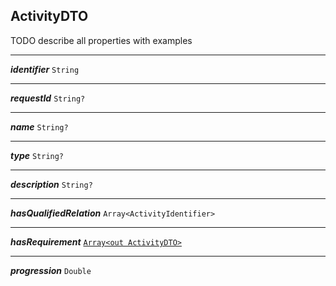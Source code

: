 


## ActivityDTO



TODO describe all properties with examples



---

***identifier*** `String`

---

***requestId*** `String?`

---

***name*** `String?`

---

***type*** `String?`

---

***description*** `String?`

---

***hasQualifiedRelation*** `Array<ActivityIdentifier>`

---

***hasRequirement*** [`Array<out ActivityDTO>`](#activitydto)

---

***progression*** `Double`

